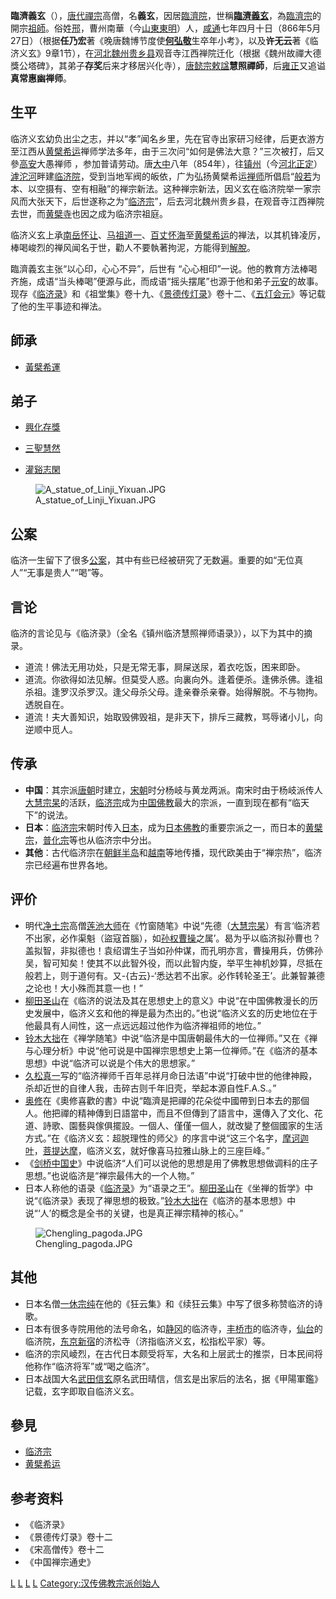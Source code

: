 {{Infobox Buddhist
| name = 临济义玄
| image =RinzaiGigen.jpg
| imagesize =200px
| caption = 14世纪时由日本人曾我蛇足绘制的义玄像
| birth_date =
| birth_place =[[唐|唐]][[曹州|曹州]]（今[[山东|山东]][[菏泽|菏泽]]） 
| birth_name =[[邢姓|邢]]義玄（?） 
| death_date = 約866年
| death_place =[[唐|唐]]河北魏府观音寺江西禅院
| residence =
| prizes =
| citizenship =
| nationality = 
| known_for =創立[[臨濟宗|臨濟宗]] 
| school =[[禅宗|禅宗]]/ [[臨濟宗|臨濟宗]]
| callsign  =
| title=  [[臨濟義玄|臨濟義玄]]
| deity =
| native_lang1 = 諡號
| native_lang1_name1 = 慧照禪师 / 真常惠幽禪師
| education = 
| work_institution = 
| advisor = [[黄檗希运|黄檗希运]]
| students =[[興化存獎|興化存獎]]、[[三聖慧然|三聖慧然]]、[[灌谿志閑|灌谿志閑]]等二十二人
| publication =《[[临济录|临济录]]》、《臨濟慧照禪師語錄》
| publication_translate = 
| incarnation_from =
| reincarnation_to = 
| successor=
| footnotes = 
}}
{{中國禪宗}}
'''臨濟義玄'''（{{bd|?||約866年|}}），[[唐代|唐代]][[禪宗|禪宗]]高僧，名'''義玄'''，因居[[臨濟院|臨濟院]]，世稱'''[[臨濟義玄|臨濟義玄]]'''，為[[臨濟宗|臨濟宗]]的開宗[[祖師|祖師]]。俗姓[[邢姓|邢]]，曹州南華（今[[山東|山東]][[东明县|東明]]）人，[[咸通|咸通]]七年四月十日（866年5月27日）（根据'''任乃宏'''著《晚唐魏博节度使'''[[何弘敬|何弘敬]]'''生卒年小考》，以及'''许无云'''著《临济义玄》9章1节），在[[河北|河北]][[魏州|魏州]][[贵乡县|贵乡县]]观音寺江西禅院迁化（根据《魏州故禪大德獎公塔碑》，其弟子'''存奖'''后来才移居兴化寺），[[唐懿宗|唐懿宗]][[敕|敕]][[諡|諡]]'''慧照禪師'''，后[[雍正|雍正]]又追谥'''真常惠幽禅师'''。

== 生平 ==
临济义玄幼负出尘之志，并以“孝”闻名乡里，先在官寺出家研习经律，后更衣游方至江西从[[黄檗希运|黄檗希运]]禅师学法多年，由于三次问“如何是佛法大意？”三次被打，后又參[[高安|高安]]大愚禅师 ，参加普请劳动。唐[[大中_(唐朝)|大中]]八年（854年），往[[镇州_(唐朝)|镇州]]（今[[河北|河北]][[正定|正定]]）[[滹沱河|滹沱河]]畔建[[临济院|临济院]]，受到当地军阀的皈依，广为弘扬黄檗希运[[禅师|禅师]]所倡启“[[般若|般若]]为本、以空摄有、空有相融”的禅宗新法。这种禅宗新法，因义玄在临济院举一家宗风而大张天下，后世遂称之为“[[临济宗|临济宗]]”，后去河北魏州贵乡县，在观音寺江西禅院去世，而[[黄檗寺|黄檗寺]]也因之成为临济宗祖庭。

临济义玄上承[[南岳怀让|南岳怀让]]、[[马祖道一|马祖道一]]、[[百丈怀海|百丈怀海]]至[[黄檗希运|黄檗希运]]的禅法，以其机锋凌厉，棒喝峻烈的禅风闻名于世，勸人不要執著拘泥，方能得到[[解脫|解脫]]。

臨濟義玄主张“以心印，心心不异”，后世有 “心心相印”一说。他的教育方法棒喝齐施，成语“当头棒喝”便源与此，而成语“摇头摆尾”也源于他和弟子[[元安|元安]]的故事。现存《[[临济录|临济录]]》和《祖堂集》卷十九、《[[景德传灯录|景德传灯录]]》卷十二、《[[五灯会元|五灯会元]]》等记载了他的生平事迹和禅法。

== 師承 ==

* [[黃檗希運|黃檗希運]]

== 弟子 == 

* [[興化存獎|興化存獎]]

* [[三聖慧然|三聖慧然]]

* [[灌谿志閑|灌谿志閑]]

[[File:A_statue_of_Linji_Yixuan.JPG|left]]

== 公案 ==
临济一生留下了很多[[公案|公案]]，其中有些已经被研究了无数遍。重要的如“无位真人”“无事是贵人”“喝”等。

== 言论 ==
临济的言论见与《临济录》（全名《镇州临济慧照禅师语录》），以下为其中的摘录。
*道流！佛法无用功处，只是无常无事，屙屎送尿，着衣吃饭，困来即卧。
*道流。你欲得如法见解。但莫受人惑。向裏向外。逢着便杀。逢佛杀佛。逢祖杀祖。逢罗汉杀罗汉。逢父母杀父母。逢亲眷杀亲眷。始得解脱。不与物拘。透脱自在。
*道流！夫大善知识，始取毁佛毁祖，是非天下，排斥三藏教，骂辱诸小儿，向逆顺中觅人。

== 传承 ==
*'''中国'''：其宗派[[唐朝|唐朝]]时建立，[[宋朝|宋朝]]时分杨岐与黄龙两派。南宋时由于杨岐派传人[[大慧宗杲|大慧宗杲]]的活跃，[[临济宗|临济宗]]成为[[中国佛教|中国佛教]]最大的宗派，一直到现在都有“临天下”的说法。
*'''日本'''：[[临济宗|临济宗]]宋朝时传入[[日本|日本]]，成为[[日本佛教|日本佛教]]的重要宗派之一，而日本的[[黄檗宗|黄檗宗]]，[[普化宗|普化宗]]等也从临济宗中分出。
*'''其他'''：古代临济宗在[[朝鲜半岛|朝鲜半岛]]和[[越南|越南]]等地传播，现代欧美由于“禅宗热”，临济宗已经遍布世界各地。

== 评价 ==
*明代[[淨土宗_(中國)|净土宗]]高僧[[莲池大师|莲池大师]]在《竹窗随笔》中说“先德（[[大慧宗杲|大慧宗杲]]）有言‘临济若不出家，必作渠魁（盜寇首腦），如[[孙权|孙权]][[曹操|曹操]]之属’。曷为乎以临济拟孙曹也？盖拟智，非拟德也！袁绍谓生子当如孙仲谋，而孔明亦言，曹操用兵，仿佛孙吴，智可知矣！使其不以此智外役，而以此智内旋，举平生神机妙算，尽抵在般若上，则于道何有。又-{古云}-‘悉达若不出家。必作转轮圣王’。此兼智兼德之论也！大小殊而其意一也！”
*[[柳田圣山|柳田圣山]]在《临济的说法及其在思想史上的意义》中说“在中国佛教漫长的历史发展中，临济义玄和他的禅是最为杰出的。”也说“临济义玄的历史地位在于他最具有人间性，这一点远远超过他作为临济禅祖师的地位。”
*[[铃木大拙|铃木大拙]]在《禅学随笔》中说“临济是中国唐朝最伟大的一位禅师。”又在《禅与心理分析》中说“他可说是中国禅宗思想史上第一位禅师。”在《临济的基本思想》中说“临济可以说是个伟大的思想家。”
*[[久松真一|久松真一]]写的“临济禅师千百年忌祥月命日法语”中说“打破中世的他律神殿，杀却近世的自律人我，击碎古则千年旧壳，举起本源自性F.A.S.。”
*[[奥修|奥修]]在《奧修喜歡的書》中说“臨濟是把禪的花朵從中國帶到日本去的那個人。他把禪的精神傳到日語當中，而且不但傳到了語言中，還傳入了文化、花道、詩歌、園藝與傢俱擺設。一個人、僅僅一個人，就改變了整個國家的生活方式。”在《临济义玄：超脱理性的师父》的序言中说“这三个名字，[[摩诃迦叶|摩诃迦叶]]，[[菩提达摩|菩提达摩]]，临济义玄，就好像喜马拉雅山脉上的三座巨峰。”
*《[[剑桥中国史|剑桥中国史]]》中说临济“人们可以说他的思想是用了佛教思想做调料的庄子思想。”也说临济是“禅宗最伟大的一个人物。”
*日本人称他的语录《[[临济录|临济录]]》为“语录之王”。[[柳田圣山|柳田圣山]]在《坐禅的哲学》中说“《临济录》表现了禅思想的极致。”[[铃木大拙|铃木大拙]]在《临济的基本思想》中说“‘人’的概念是全书的关键，也是真正禅宗精神的核心。”
[[File:Chengling_pagoda.JPG|right]]

== 其他 ==
*日本名僧[[一休宗纯|一休宗纯]]在他的《狂云集》和《续狂云集》中写了很多称赞临济的诗歌。
*日本有很多寺院用他的法号命名，如[[静冈|静冈]]的临济寺，[[丰桥市|丰桥市]]的临济寺，[[仙台|仙台]]的临济院，[[东京|东京]][[新宿|新宿]]的济松寺（济指临济义玄，松指松平家）等。
*临济的宗风崚烈，在古代日本颇受将军，大名和上层武士的推崇，日本民间将他称作“临济将军”或“喝之临济”。
*日本战国大名[[武田信玄|武田信玄]]原名武田晴信，信玄是出家后的法名，据《甲陽軍鑑》记载，玄字即取自临济义玄。

== 參見 ==
*[[临济宗|临济宗]]
*[[黄檗希运|黄檗希运]]

== 参考资料 ==
*《临济录》
*《景德传灯录》卷十二
*《宋高僧传》卷十二
*《中国禅宗通史》

{{禪宗}}
{{Authority control}}
[[Category:东明人|L]]
[[Category:唐朝僧人|L]]
[[Category:邢姓|L]]
[[Category:临济宗僧人|L]]
[[Category:汉传佛教宗派创始人|Category:汉传佛教宗派创始人]]